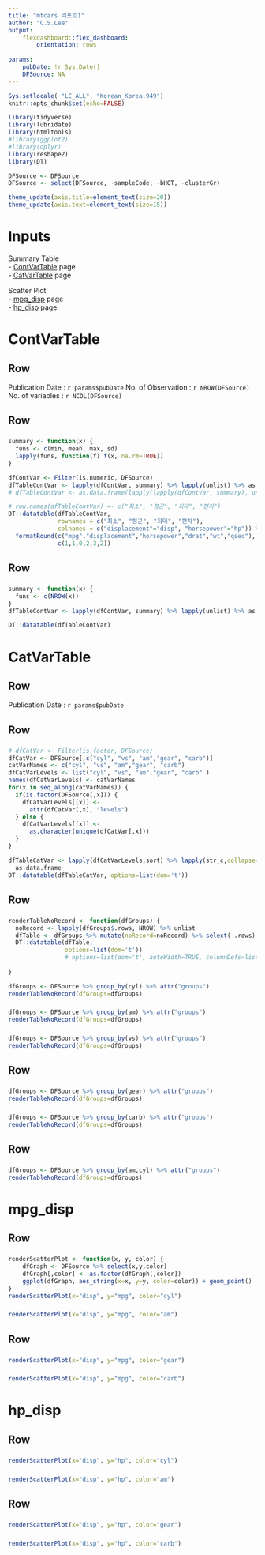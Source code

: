 ```yaml
---
title: "mtcars 리포트1"
author: "C.S.Lee"
output:
    flexdashboard::flex_dashboard:
        orientation: rows
        
params:
    pubDate: !r Sys.Date()
    DFSource: NA
---
```


```r
Sys.setlocale( "LC_ALL", "Korean_Korea.949")
knitr::opts_chunk$set(echo=FALSE)

library(tidyverse)
library(lubridate)
library(htmltools)
#library(ggplot2)
#library(dplyr)
library(reshape2)
library(DT)

DFSource <- DFSource
DFSource <- select(DFSource, -sampleCode, -bHOT, -clusterGr)

theme_update(axis.title=element_text(size=20))
theme_update(axis.text=element_text(size=15))

```

Inputs {.sidebar}
=============================================

Summary Table  
 - [ContVarTable] page  
 - [CatVarTable] page  
 
Scatter Plot  
 - [mpg_disp] page  
 - [hp_disp] page  
 

 

ContVarTable{data-navmenu="Summary Table"}
=============================================

Row {data-height=30}
---------------------------------------------
Publication Date : `r params$pubDate`
No. of Observation : `r NROW(DFSource)`
No. of variables : `r NCOL(DFSource)`

Row {data-height=485}
---------------------------------------------

### 
```r
summary <- function(x) {
  funs <- c(min, mean, max, sd)
  lapply(funs, function(f) f(x, na.rm=TRUE))
}

dfContVar <- Filter(is.numeric, DFSource)
dfTableContVar <- lapply(dfContVar, summary) %>% lapply(unlist) %>% as.data.frame
# dfTableContVar <- as.data.frame(lapply(lapply(dfContVar, summary), unlist))

# row.names(dfTableContVar) <- c("최소", "평균", "최대", "편차")
DT::datatable(dfTableContVar,
              rownames = c("최소", "평균", "최대", "편차"),
              colnames = c("displacement"="disp", "horsepower"="hp")) %>%
  formatRound(c("mpg","displacement","horsepower","drat","wt","qsec"),
              c(1,1,0,2,3,2)) 


```

Row {data-height=485}
---------------------------------------------
### 
```r
summary <- function(x) {
  funs <- c(NROW(x))
}
dfTableContVar <- lapply(dfContVar, summary) %>% lapply(unlist) %>% as.data.frame

DT::datatable(dfTableContVar)
```


CatVarTable{data-navmenu="Summary Table"}
=============================================

Row {data-height=30}
---------------------------------------------
Publication Date : `r params$pubDate`

Row {data-height=170}
---------------------------------------------

### 
```r
# dfCatVar <- Filter(is.factor, DFSource)
dfCatVar <- DFSource[,c("cyl", "vs", "am","gear", "carb")]
catVarNames <- c("cyl", "vs", "am","gear", "carb")
dfCatVarLevels <- list("cyl", "vs", "am","gear", "carb" )
names(dfCatVarLevels) <- catVarNames
for(x in seq_along(catVarNames)) {
  if(is.factor(DFSource[,x])) {
    dfCatVarLevels[[x]] <-
      attr(dfCatVar[,x], "levels")
  } else {
    dfCatVarLevels[[x]] <-
      as.character(unique(dfCatVar[,x]))
  }
}

dfTableCatVar <- lapply(dfCatVarLevels,sort) %>% lapply(str_c,collapse=", ") %>%
  as.data.frame 
DT::datatable(dfTableCatVar, options=list(dom='t'))
```

Row {data-height=240}
---------------------------------------------
### 
```r
renderTableNoRecord <- function(dfGroups) {
  noRecord <- lapply(dfGroups$.rows, NROW) %>% unlist
  dfTable <- dfGroups %>% mutate(noRecord=noRecord) %>% select(-.rows) %>% t
  DT::datatable(dfTable, 
                options=list(dom='t'))
                # options=list(dom='t', autoWidth=TRUE, columnDefs=list(list(width='200px'))))
  
}

dfGroups <- DFSource %>% group_by(cyl) %>% attr("groups")
renderTableNoRecord(dfGroups=dfGroups)
```

### 
```r
dfGroups <- DFSource %>% group_by(am) %>% attr("groups")
renderTableNoRecord(dfGroups=dfGroups)
```

### 
```r
dfGroups <- DFSource %>% group_by(vs) %>% attr("groups")
renderTableNoRecord(dfGroups=dfGroups)
```

Row {data-height=240}
---------------------------------------------
### 
```r
dfGroups <- DFSource %>% group_by(gear) %>% attr("groups")
renderTableNoRecord(dfGroups=dfGroups)
```

### 
```r
dfGroups <- DFSource %>% group_by(carb) %>% attr("groups")
renderTableNoRecord(dfGroups=dfGroups)
```

Row {data-height=320}
---------------------------------------------

### 
```r
dfGroups <- DFSource %>% group_by(am,cyl) %>% attr("groups")
renderTableNoRecord(dfGroups=dfGroups)
```

mpg_disp {data-navmenu="Scatter Plot"}
=============================================

Row {data-height=500}
---------------------------------------------

### 
```r
renderScatterPlot <- function(x, y, color) {
    dfGraph <- DFSource %>% select(x,y,color) 
    dfGraph[,color] <- as.factor(dfGraph[,color])
    ggplot(dfGraph, aes_string(x=x, y=y, color=color)) + geom_point() 
}
renderScatterPlot(x="disp", y="mpg", color="cyl")
```

### 
```r
renderScatterPlot(x="disp", y="mpg", color="am")
```

Row {data-height=500}
---------------------------------------------

### 
```r
renderScatterPlot(x="disp", y="mpg", color="gear")
```

### 
```r
renderScatterPlot(x="disp", y="mpg", color="carb")
```

hp_disp {data-navmenu="Scatter Plot"}
=============================================

Row {data-height=500}
---------------------------------------------

### 
```r
renderScatterPlot(x="disp", y="hp", color="cyl")
```

### 
```r
renderScatterPlot(x="disp", y="hp", color="am")
```

Row {data-height=500}
---------------------------------------------

### 
```r
renderScatterPlot(x="disp", y="hp", color="gear")
```

### 
```r
renderScatterPlot(x="disp", y="hp", color="carb")
```